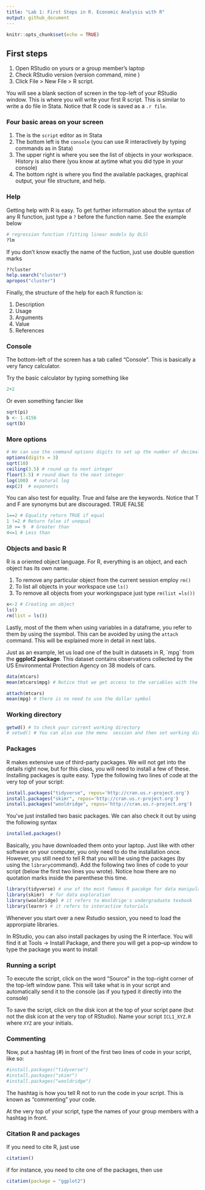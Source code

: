 ```yaml
---
title: "Lab 1: First Steps in R. Economic Analysis with R"
output: github_document
---
```


```r
knitr::opts_chunk$set(echo = TRUE)
```

## First steps
1. Open RStudio on yours or a group member's laptop
2. Check RStudio version (version command, mine )
2. Click File > New File > R script. 

You will see a blank section of screen in the top-left of your RStudio window. This is where you will write your first R script. This is similar to write a do file in Stata. Notice that R code is saved as a `.r file`.

### Four basic areas on your screen

1. The is the `script` editor as in Stata
2. The bottom left is the `console` (you can use R interactively by typing commands as in Stata)
3. The upper right is where you see the list of objects in your workspace. History is also there (you know at aytime what you did type in your console)
4. The bottom right is where you find the available packages, graphical output, your file structure, and help.  

### Help

Getting help with R is easy. To get further information about the syntax of any R function,  just type a `?` before the function name. See the example below

```r
# regression function (fitting linear models by OLS)
?lm
```


If you don't know exactly the name of the fuction, just use double question marks

```r
??cluster
help.search("cluster")
apropos("cluster")
```


Finally, the structure of the help for each R function is:

1. Description
2. Usage
3. Arguments
4. Value
5. References

### Console
The bottom-left of the screen has a tab called "Console". This is basically a very fancy calculator.

Try the basic calculator by typing something like
```r
2+2
```

Or even something fancier like
```r
sqrt(pi)
b <- 1.4156
sqrt(b)
```


### More options


```r
# We can use the command options digits to set up the number of decimals as you wish
options(digits = 3)
sqrt(10)
ceiling(3.5) # round up to next integer
floor(3.5) # round down to the next integer
log(100)  # natural log
exp(2)  # exponents
```

You can also test for equality. True and false are the keywords. Notice that T and F are synonyms but are discouraged.
TRUE 
FALSE

```r
1==2 # Equality return TRUE if equal
1 !=2 # Return false if unequal
10 >= 9  # Greater than
4<=1 # Less than
```


### Objects and basic R

R is a oriented object language. For R, everything is an object, and each object has its own name.

1. To remove any particular object from the current session employ `rm()`
2. To list all objects in your workspace use `ls()`
3. To remove all objects from your workingspace just type `rm(list =ls())`

```r
x<-2 # Creating an object
ls()
rm(list = ls())
```


Lastly, most of the them when using variables in a dataframe, you refer to them by using the `$`symbol. This can be avoided by using the `attach` command. This will be explained more in detail in next labs.

Just as an example, let us load one of the built in datasets in R, `mpg´ from the **ggplot2 package**. This dataset contains observations collected by the US Environmental Protection Agency on 38 models of cars. 

```r
data(mtcars)
mean(mtcars$mpg) # Notice that we get access to the variables with the dollar symbol

attach(mtcars)
mean(mpg) # there is no need to use the dollar symbol
```

### Working directory

```r
getwd() # to check your current working directory
# setwd() # You can also use the menu  session and then set working directory, otherwise you need to specify the entire path
```

### Packages
R makes extensive use of third-party packages. We will not get into the details right now, but for this class, you will need to install a few of these. Installing packages is quite easy. Type the following two lines of code at the very top of your script:

```r
install.packages("tidyverse", repos='http://cran.us.r-project.org')
install.packages("skimr", repos='http://cran.us.r-project.org')
install.packages("wooldridge", repos='http://cran.us.r-project.org')
```

You've just installed two basic packages. We can also check it out by using the following syntax

```r
installed.packages()
```




Basically, you have downloaded them onto your laptop. Just like with other software on your computer, you only need to do the installation once. However, you still need to tell R that you will be using the packages (by using the `library`command). Add the following two lines of code to your script (below the first two lines you wrote). Notice how there are no quotation marks inside the parenthese this time.

```r
library(tidyverse) # one of the most famous R pacakge for data manipulation
library(skimr)  # for data exploration
library(wooldridge) # it refers to Wooldrige's undergraduate texbook
library(learnr) # it refers to interactive tutorials 
```

Whenever you start over a new Rstudio session, you need to load the approrpiate libraries.

In RStudio, you can also install packages by using the R interface. You will find it at Tools -> Install Package, and there you will get a pop--up window to type the package you want to install


### Running a script
To execute the script, click on the word "Source" in the top-right corner of the top-left window pane. This will take what is in your script and automatically send it to the console (as if you typed it directly into the console)

To save the script, click on the disk icon at the top of your script pane (but not the disk icon at the very top of RStudio). Name your script `ICL1_XYZ.R` where `XYZ` are your initials.

### Commenting
Now, put a hashtag (#) in front of the first two lines of code in your script, like so:
```r
#install.packages("tidyverse")
#install.packages("skimr")
#install.packages("wooldridge")
```

The hashtag is how you tell R not to run the code in your script. This is known as "commenting" your code.

At the very top of your script, type the names of your group members with a hashtag in front.

### Citation R and packages 

If you need to cite R, just use

```r
citation()
```

if for instance, you need to cite one of the packages, then use

```r
citation(package = "ggplot2")
```

